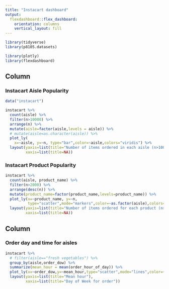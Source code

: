 ```yaml
---
title: "Instacart dashboard"
output: 
  flexdashboard::flex_dashboard:
    orientation: columns
    vertical_layout: fill
---
```


```r
library(tidyverse)
library(p8105.datasets)

library(plotly)
library(flexdashboard)
```

Column {data-width=500}
-----------------------------------------------------------------------

### Instacart Aisle Popularity

```r
data("instacart")

instacart %>%
  count(aisle) %>% 
  filter(n>10000) %>%
  arrange(n) %>%
  mutate(aisle=factor(aisle,levels = aisle)) %>% 
  # mutate(aisle=as.character(aisle)) %>% 
  plot_ly(
    x=~aisle, y=~n, type="bar",color=~aisle,colors="viridis") %>% 
  layout(yaxis=list(title="Number of items ordered in each aisle (n>10000)"),
         xaxis=list(title=NA))
```

### Instacart Product Popularity

```r
instacart %>% 
  count(aisle, product_name) %>% 
  filter(n>2000) %>% 
  arrange(desc(n)) %>% 
  mutate(product_name=factor(product_name,levels=product_name)) %>% 
  plot_ly(x=~product_name, y=~n,
          type="scatter",mode="markers",color=~as.factor(aisle),colors="viridis") %>% 
  layout(yaxis=list(title="Number of items ordered for each product (n>2000)"),
         xaxis=list(title=NA))
```

Column {data-width=500}
-----------------------------------------------------------------------

### Order day and time for aisles

```r
instacart %>% 
  # filter(aisle=="fresh vegetables") %>% 
  group_by(aisle,order_dow) %>% 
  summarize(mean_hour = mean(order_hour_of_day)) %>%
  plot_ly(x=~order_dow,y=~mean_hour,type="scatter",mode="lines",color=~aisle) %>% 
  layout(yaxis=list(title="Mean hour"),
         xaxis=list(title="Day of Week for order"))

```
